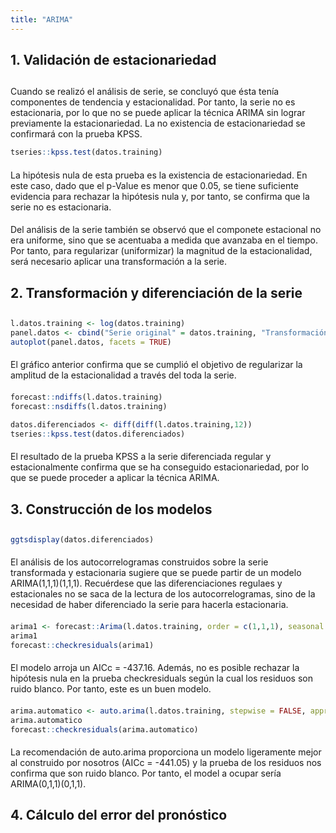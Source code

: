 ```yaml
---
title: "ARIMA"
---
```


##  
## 1. Validación de estacionariedad
##  

Cuando se realizó el análisis de serie, se concluyó que ésta tenía componentes de tendencia y estacionalidad. Por tanto, la serie no es estacionaria, por lo que no se puede aplicar la técnica ARIMA sin lograr previamente la estacionariedad. La no existencia de estacionariedad se confirmará con la prueba KPSS.

```r
tseries::kpss.test(datos.training)
```

####   
La hipótesis nula de esta prueba es la existencia de estacionariedad. En este caso, dado que el p-Value es menor que 0.05, se tiene suficiente evidencia para rechazar la hipótesis nula y, por tanto, se confirma que la serie no es estacionaria.

####

Del análisis de la serie también se observó que el componete estacional no era uniforme, sino que se acentuaba a medida que avanzaba en el tiempo. Por tanto, para regularizar (uniformizar) la magnitud de la estacionalidad, será necesario aplicar una transformación a la serie.

##  
## 2. Transformación y diferenciación de la serie
## 

```r
l.datos.training <- log(datos.training)
panel.datos <- cbind("Serie original" = datos.training, "Transformación Log" = l.datos.training)
autoplot(panel.datos, facets = TRUE)

```
####  

El gráfico anterior confirma que se cumplió el objetivo de regularizar la amplitud de la estacionalidad a través del toda la serie.

####

```r
forecast::ndiffs(l.datos.training)
forecast::nsdiffs(l.datos.training)

```



```r
datos.diferenciados <- diff(diff(l.datos.training,12))
tseries::kpss.test(datos.diferenciados)
```

####   

El resultado de la prueba KPSS a la serie diferenciada regular y estacionalmente confirma que se ha conseguido estacionariedad, por lo que se puede proceder a aplicar la técnica ARIMA.

##  
## 3. Construcción de los modelos
##  

```r
ggtsdisplay(datos.diferenciados)
```

####   

El análisis de los autocorrelogramas construidos sobre la serie transformada y estacionaria sugiere que se puede partir de un modelo ARIMA(1,1,1)(1,1,1). Recuérdese que las diferenciaciones regulaes y estacionales no se saca de la lectura de los autocorrelogramas, sino de la necesidad de haber diferenciado la serie para hacerla estacionaria.

####   

```r
arima1 <- forecast::Arima(l.datos.training, order = c(1,1,1), seasonal = c(1,1,1))
arima1
forecast::checkresiduals(arima1)

```

####   

El modelo arroja un AICc = -437.16. Además, no es posible rechazar la hipótesis nula en la prueba checkresiduals según la cual los residuos son ruido blanco. Por tanto, este es un buen modelo.

####  

```r
arima.automatico <- auto.arima(l.datos.training, stepwise = FALSE, approximation = FALSE, trace = FALSE)
arima.automatico
forecast::checkresiduals(arima.automatico)
```

####   

La recomendación de auto.arima proporciona un modelo ligeramente mejor al construido por nosotros (AICc = -441.05) y la prueba de los residuos nos confirma que son ruido blanco. Por tanto, el model a ocupar sería ARIMA(0,1,1)(0,1,1).

##  
## 4. Cálculo del error del pronóstico
## 
